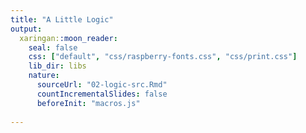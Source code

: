 ```yaml
---
title: "A Little Logic"
output:
  xaringan::moon_reader:
    seal: false
    css: ["default", "css/raspberry-fonts.css", "css/print.css"]
    lib_dir: libs
    nature:
      sourceUrl: "02-logic-src.Rmd"
      countIncrementalSlides: false
      beforeInit: "macros.js"
      
---
```

